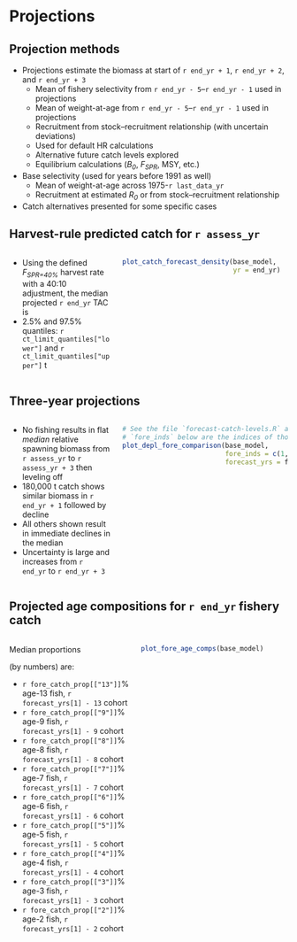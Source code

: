 # Projections

## Projection methods

* Projections estimate the biomass at start of `r end_yr + 1`,
  `r end_yr + 2`, and `r end_yr + 3`
  - Mean of fishery selectivity from `r end_yr - 5`--`r end_yr - 1` used in
    projections
  - Mean of weight-at-age from `r end_yr - 5`--`r end_yr - 1` used in
    projections
  - Recruitment from stock--recruitment relationship (with uncertain deviations)
  - Used for default HR calculations
  - Alternative future catch levels explored
  - Equilibrium calculations (*B~0~*, *F~SPR~*, MSY, etc.)
* Base selectivity (used for years before 1991 as well)
  - Mean of weight-at-age across 1975-`r last_data_yr`
  - Recruitment at estimated *R~0~* or from stock--recruitment relationship
* Catch alternatives presented for some specific cases

## Harvest-rule predicted catch for `r assess_yr`
:::::: {.columns}
::: {.column width="38%"}
* Using the defined *F~SPR=40%~* harvest rate with a 40:10 adjustment, the
  median projected `r end_yr` TAC is \textbf{`r ct_limit_quantiles["median"]` t}
* 2.5% and 97.5% quantiles: `r ct_limit_quantiles["lower"]` and
  `r ct_limit_quantiles["upper"]` t
:::

::: {.column width="62%"}
```r

plot_catch_forecast_density(base_model,
                            yr = end_yr)
```
:::
::::::

## Three-year projections
:::::: {.columns}
::: {.column width="38%"}
* No fishing results in flat *median* relative spawning biomass from
  `r assess_yr` to `r assess_yr + 3` then leveling off
* 180,000 t catch shows similar biomass in `r end_yr + 1` followed by decline
* All others shown result in immediate declines in the median
* Uncertainty is large and increases from `r end_yr` to `r end_yr + 3`
:::

::: {.column width="62%"}
```r

# See the file `forecast-catch-levels.R` at the list called `ct_levels`. The values in
# `fore_inds` below are the indices of those forecast values in that list.
plot_depl_fore_comparison(base_model,
                          fore_inds = c(1, 2, 6, 12, 14),
                          forecast_yrs = forecast_yrs)
```
:::
::::::

## Projected age compositions for `r end_yr` fishery catch
:::::: {.columns}
::: {.column width="45%"}
Median proportions

(by numbers) are:

* `r fore_catch_prop[["13"]]`% age-13 fish, `r forecast_yrs[1] - 13` cohort
* `r fore_catch_prop[["9"]]`% age-9 fish, `r forecast_yrs[1] - 9` cohort
* `r fore_catch_prop[["8"]]`% age-8 fish, `r forecast_yrs[1] - 8` cohort
* `r fore_catch_prop[["7"]]`% age-7 fish, `r forecast_yrs[1] - 7` cohort
* `r fore_catch_prop[["6"]]`% age-6 fish, `r forecast_yrs[1] - 6` cohort
* `r fore_catch_prop[["5"]]`% age-5 fish, `r forecast_yrs[1] - 5` cohort
* `r fore_catch_prop[["4"]]`% age-4 fish, `r forecast_yrs[1] - 4` cohort
* `r fore_catch_prop[["3"]]`% age-3 fish, `r forecast_yrs[1] - 3` cohort
* `r fore_catch_prop[["2"]]`% age-2 fish, `r forecast_yrs[1] - 2` cohort
:::

::: {.column width="55%"}
```r
plot_fore_age_comps(base_model)
```
:::
::::::


